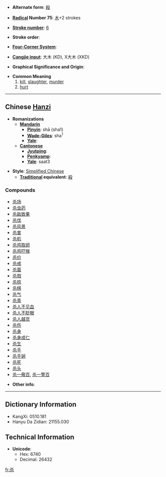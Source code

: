 * '''Alternate form''': [[殺]]

* '''[[Wiktionary:Chinese radical index| Radical]] Number 75''': [[Wiktionary:Chinese radical index 木|木]]+2 strokes

* '''[[Wiktionary:Chinese total strokes index|Stroke number]]''': [[Wiktionary:Chinese total strokes index 6|6]]

* '''Stroke order''': 

* '''[[Wiktionary:Chinese four corner index|Four-Corner System]]''': 

* '''[[Wiktionary:Chinese Cangjie index|Cangjie input]]''': 大木 (KD), X大木 (XKD)

* '''Graphical Significance and Origin''': 

* '''Common Meaning'''
*#[[kill]], [[slaughter]], [[murder]]
*# [[hurt]]

----

== Chinese [[Hanzi]] ==

* '''Romanizations'''
** '''[[Mandarin]]'''
*** '''[[Pinyin]]''': shā (sha1)
*** '''[[Wade-Giles]]''': sha<sup>1</sup>
*** '''[[Yale]]''': 
** '''[[Cantonese]]'''
*** '''[[Jyutping]]''':
*** '''[[Penkyamp]]''': 
*** '''[[Yale]]''': saat3

* '''Style''': [[Simplified Chinese]] 
** '''[[Traditional Chinese|Traditional]] equivalent''': [[殺]]

===Compounds===
*[[杀场]]
*[[杀虫药]]
*[[杀敌致果]]
*[[杀伐]]
*[[杀风景]]
*[[杀害]]
*[[杀机]]
*[[杀鸡取卵]]
*[[杀鸡吓猴]]
*[[杀价]]
*[[杀戒]]
*[[杀菌]]
*[[杀戮]]
*[[杀掠]]
*[[杀棋]]
*[[杀气]]
*[[杀青]]
*[[杀人不见血]]
*[[杀人不眨眼]]
*[[杀人越货]]
*[[杀伤]]
*[[杀身]]
*[[杀身成仁]]
*[[杀生]]
*[[杀手]]
*[[杀手锏]]
*[[杀死]]
*[[杀头]]
*[[杀一儆百]], [[杀一警百]]

* '''Other info''': 

----

== Dictionary Information ==

* KangXi: 0510.181
* Hanyu Da Zidian: 21155.030

== Technical Information ==

* '''Unicode''':
** Hex: 6740
** Decimal: 26432

[[fr:杀]]